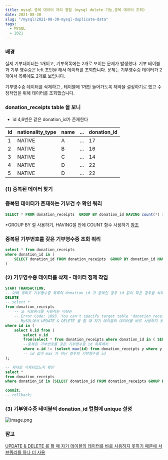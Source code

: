 ```yaml
---
title: mysql 중복 데이터 처리 경험 (mysql delete 기능,중복 데이터 조회)
date: 2021-08-30
slug: "/mysql/2021-08-30-mysql-duplicate-data"
tags:
  - MYSQL
  - 2021
---
```


### 배경
실제 기부데이터는 1개이고, 기부목록에는 2개로 보이는 문제가 발생했다.
기부 테이블과 기부 영수증은 left 조인을 해서 데이터를 조회합니다.
문제는 기부영수증 데이터가 2개여서 목록에도 2개로 보입니다.

기부영수증 데이터를 삭제하고 , 테이블에 1개만 들어가도록 제약을 설정하기로 했고
수정작업을 위해 데이터를 조회했습니다.

### donation_receipts table 을 보니
* id 4,6번은 같은 donation_id가 존재한다

|id|nationality_type|name|...|donation_id|
|---|---|---|---|---|
|1|NATIVE|A|...|17|
|2|NATIVE|B|...|16|
|3|NATIVE|C|...|14|
|4|NATIVE|D|...|22|
|5|NATIVE|D|...|22|

### (1) 중복된 데이터 찾기
### 중복된 데이터가 존재하는 기부건 수 확인 쿼리
```sql
SELECT * FROM donation_receipts  GROUP BY donation_id HAVING count(*) > 1;
```
*GROUP BY 절 사용하기, HAVING절 안에 COUNT 함수 사용하기
[참조](https://stackoverflow.com/questions/16697215/count-number-of-unique-values)

### 중복된 기부번호를 갖은 기부영수증 조회 쿼리
```sql
select * from donation_receipts
where donation_id in (
    SELECT donation_id FROM donation_receipts  GROUP BY donation_id HAVING count(*) > 1 -- 중복된 기부번호 22
)

```
### (2) 기부영수증 데이터를 삭제 - 데이터 정제 작업

```sql
START TRANSACTION;
-- 아래 쿼리로 기부영수증 목록의 donation_id 가 중복인 경우 id 값이 작은 경우를 삭제하기로함
DELETE
-- select *
from donation_receipts
    -- 또 서브쿼라를 사용하는 이유는
    -- Error Code: 1093. You can't specify target table 'donation_receipts' for update in FROM clause	0.000 sec 발생했었음
    -- MySQL에서 UPDATE & DELETE 를 할 때 자기 테이블의 데이터를 바로 사용하지 못하기 때문에 서브쿼리를 하나 더 사용한다.
where id in (
    select k.id from (
        select x.id
        from(select * from donation_receipts where donation_id in ( SELECT donation_id FROM donation_receipts  GROUP BY donation_id HAVING count(*) > 1 )) x
        --중복된 기부번호를 갖은 기부영수증 id 목록에서
        where x.id != (select max(id) from donation_receipts y where y.donation_id=x.donation_id)) k
        -- id 값이 max 가 아닌 경우의 기부영수증 id
);

-- 제대로 삭제되었느지 확인
select *
from donation_receipts
where donation_id in (SELECT donation_id FROM donation_receipts GROUP BY donation_id HAVING count(*) > 1);

commit;
-- rollback;
```
### (3) 기부영수증 테이블의 donation_id 컬럼에 unique 설정
![image.png](/content/img/unique.JPG)

### 참고
[UPDATE & DELETE 를 할 때 자기 테이블의 데이터를 바로 사용하지 못하기 때문에 서브쿼리를 하나 더 사용](https://velog.io/@khnn/TIL-DELETE%EC%97%90%EC%84%9C%EC%9D%98-%EC%84%9C%EB%B8%8C%EC%BF%BC%EB%A6%AC-%ED%99%9C%EC%9A%A9)